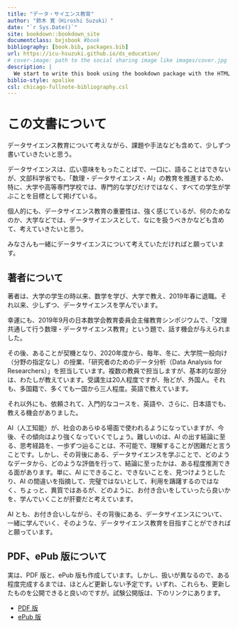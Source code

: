 ```yaml
--- 
title: "データ・サイエンス教育"
author: "鈴木 寛（Hiroshi Suzuki）"
date: "`r Sys.Date()`"
site: bookdown::bookdown_site
documentclass: bxjsbook #book
bibliography: [book.bib, packages.bib]
url: https://icu-hsuzuki.github.io/ds_education/
# cover-image: path to the social sharing image like images/cover.jpg
description: |
  We start to write this book using the bookdown package with the HTML output format bookdown::bs4_book, set in the _output.yml file.
biblio-style: apalike
csl: chicago-fullnote-bibliography.csl
---
```


# この文書について  {-} 

データサイエンス教育について考えながら、課題や手法なども含めて、少しずつ書いていきたいと思う。

データサイエンスは、広い意味をもったことばで、一口に、語ることはできないが、文部科学省でも、「数理・データサイエンス・AI」の教育を推進するため、特に、大学や高等専門学校では、専門的な学びだけではなく、すべての学生が学ぶことを目標として掲げている。

個人的にも、データサイエンス教育の重要性は、強く感じているが、何のためなのか、大学などでは、データサイエンスとして、なにを扱うべきかなども含めて、考えていきたいと思う。

みなさんも一緒にデータサイエンスについて考えていただければと願っています。

## 著者について {-}

著者は、大学の学生の時以来、数学を学び、大学で教え、2019年春に退職。それ以来、少しずつ、データサイエンスを学んでいます。

幸運にも、2019年9月の日本数学会教育委員会主催教育シンポジウムで、「文理共通して行う数理・データサイエンス教育」という題で、話す機会が与えられました。

その後、あることが契機となり、2020年度から、毎年、冬に、大学院一般向け（分野の指定なし）の授業、「研究者のためのデータ分析（Data Analysis for Researchers）」を担当しています。複数の教員で担当しますが、基本的な部分は、わたしが教えています。受講生は20人程度ですが、殆どが、外国人。それも、多国籍で、多くても一国から三人程度。英語で教えています。

それ以外にも、依頼されて、入門的なコースを、英語や、さらに、日本語でも、教える機会がありました。

AI（人工知能）が、社会のあらゆる場面で使われるようになっていますが、今後、その傾向はより強くなっていくでしょう。難しいのは、AI の出す結論に至る、思考経路を、一歩ずつ辿ることは、不可能で、理解することが困難だと言うことです。しかし、その背後にある、データサイエンスを学ぶことで、どのようなデータから、どのような評価を行って、結論に至ったかは、ある程度推測できる面があります。単に、AI にできること、できないことを、見つけようとしたり、AI の間違いを指摘して、完璧ではないとして、利用を躊躇するのではなく、ちょっと、異質ではあるが、どのように、お付き合いをしていったら良いかを、学んでいくことが肝要だと考えています。

AI とも、お付き合いしながら、その背後にある、データサイエンスについて、一緒に学んでいく、そのような、データサイエンス教育を目指すことができればと願っています。


## PDF、ePub 版について {-}

実は、PDF 版と、ePub 版も作成しています。しかし、扱いが異なるので、ある程度完成するまでは、ほとんど更新しない予定です。いずれ、これらも、更新したものを公開できると良いのですが。試験公開版は、下のリンクにあります。

* [PDF 版](https://icu-hsuzuki.github.io/ds_education/ds_education.pdf)
* [ePub 版](https://icu-hsuzuki.github.io/ds_education/ds_education.epub)